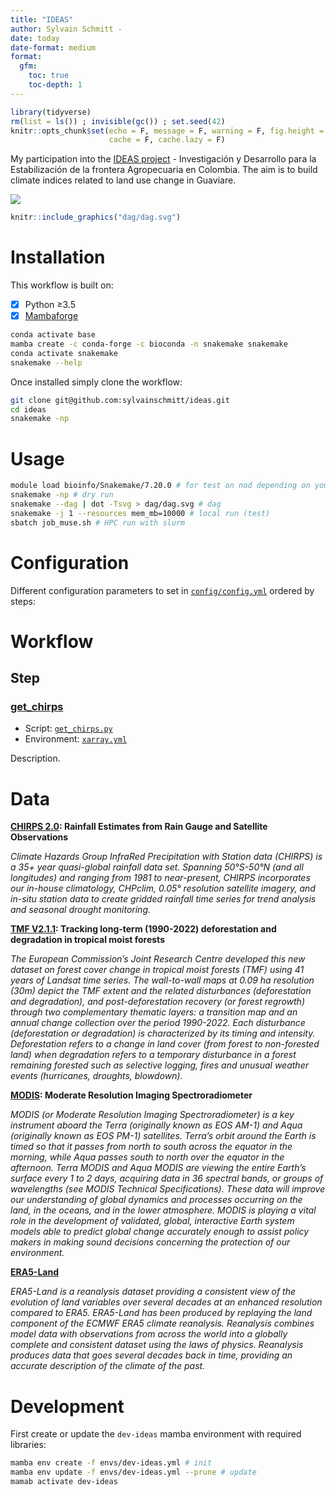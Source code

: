 ```yaml
---
title: "IDEAS"
author: Sylvain Schmitt -
date: today
date-format: medium
format: 
  gfm:
    toc: true
    toc-depth: 1
---
```


```r
library(tidyverse)
rm(list = ls()) ; invisible(gc()) ; set.seed(42)
knitr::opts_chunk$set(echo = F, message = F, warning = F, fig.height = 6, fig.width = 8,
                      cache = F, cache.lazy = F)
```

My participation into the [IDEAS project](https://ur-forets-societes.cirad.fr/dans-le-monde/projets-de-recherche/ideas) - Investigación y Desarrollo para la Estabilización de la frontera Agropecuaria en Colombia. The aim is to build climate indices related to land use change in Guaviare.

[![](https://www.repostatus.org/badges/latest/wip.svg)](https://www.repostatus.org/#wip)

```r
knitr::include_graphics("dag/dag.svg")
```

# Installation

This workflow is built on:

-   [x] Python ≥3.5
-   [x] [Mambaforge](https://github.com/conda-forge/miniforge#mambaforge)

```bash
conda activate base
mamba create -c conda-forge -c bioconda -n snakemake snakemake
conda activate snakemake
snakemake --help
```

Once installed simply clone the workflow:

```bash
git clone git@github.com:sylvainschmitt/ideas.git
cd ideas
snakemake -np 
```

# Usage

```bash
module load bioinfo/Snakemake/7.20.0 # for test on nod depending on your HPC
snakemake -np # dry run
snakemake --dag | dot -Tsvg > dag/dag.svg # dag
snakemake -j 1 --resources mem_mb=10000 # local run (test)
sbatch job_muse.sh # HPC run with slurm
```

# Configuration

Different configuration parameters to set in [`config/config.yml`](https://github.com/sylvainschmitt/DownClim/blob/dev/config/config_ex.yml) ordered by steps:

# Workflow

## Step

### [get_chirps](https://github.com/sylvainschmitt/DownClim/blob/main/rules/get_chirps.py)

-   Script: [`get_chirps.py`](https://github.com/sylvainschmitt/DownClim/blob/main/scripts/get_chirps.py)
-   Environment: [`xarray.yml`](https://github.com/sylvainschmitt/DownClim/blob/main/envs/xarray.yml)

Description.

# Data

[**CHIRPS 2.0**](https://www.chc.ucsb.edu/data/chirps)**: Rainfall Estimates from Rain Gauge and Satellite Observations**

*Climate Hazards Group InfraRed Precipitation with Station data (CHIRPS) is a 35+ year quasi-global rainfall data set. Spanning 50°S-50°N (and all longitudes) and ranging from 1981 to near-present, CHIRPS incorporates our in-house climatology, CHPclim, 0.05° resolution satellite imagery, and in-situ station data to create gridded rainfall time series for trend analysis and seasonal drought monitoring.*

[**TMF V2.1.1**](https://forobs.jrc.ec.europa.eu/TMF)**: Tracking long-term (1990-2022) deforestation and degradation in tropical moist forests**

*The European Commission’s Joint Research Centre developed this new dataset on forest cover change in tropical moist forests (TMF) using 41 years of Landsat time series. The wall-to-wall maps at 0.09 ha resolution (30m) depict the TMF extent and the related disturbances (deforestation and degradation), and post-deforestation recovery (or forest regrowth) through two complementary thematic layers: a transition map and an annual change collection over the period 1990-2022. Each disturbance (deforestation or degradation) is characterized by its timing and intensity. Deforestation refers to a change in land cover (from forest to non-forested land) when degradation refers to a temporary disturbance in a forest remaining forested such as selective logging, fires and unusual weather events (hurricanes, droughts, blowdown).*

[**MODIS**](https://modis.gsfc.nasa.gov/)**: Moderate Resolution Imaging Spectroradiometer**

*MODIS (or Moderate Resolution Imaging Spectroradiometer) is a key instrument aboard the Terra (originally known as EOS AM-1) and Aqua (originally known as EOS PM-1) satellites. Terra's orbit around the Earth is timed so that it passes from north to south across the equator in the morning, while Aqua passes south to north over the equator in the afternoon. Terra MODIS and Aqua MODIS are viewing the entire Earth's surface every 1 to 2 days, acquiring data in 36 spectral bands, or groups of wavelengths (see MODIS Technical Specifications). These data will improve our understanding of global dynamics and processes occurring on the land, in the oceans, and in the lower atmosphere. MODIS is playing a vital role in the development of validated, global, interactive Earth system models able to predict global change accurately enough to assist policy makers in making sound decisions concerning the protection of our environment.*

[**ERA5-Land**](https://cds.climate.copernicus.eu/cdsapp#!/dataset/reanalysis-era5-land?tab=overview)

*ERA5-Land is a reanalysis dataset providing a consistent view of the evolution of land variables over several decades at an enhanced resolution compared to ERA5. ERA5-Land has been produced by replaying the land component of the ECMWF ERA5 climate reanalysis. Reanalysis combines model data with observations from across the world into a globally complete and consistent dataset using the laws of physics. Reanalysis produces data that goes several decades back in time, providing an accurate description of the climate of the past.*

# Development

First create or update the `dev-ideas` mamba environment with required libraries:

```bash
mamba env create -f envs/dev-ideas.yml # init
mamba env update -f envs/dev-ideas.yml --prune # update
mamab activate dev-ideas
```
